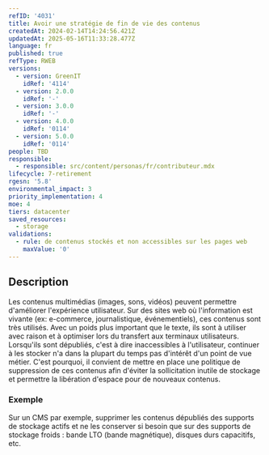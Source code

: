 ```yaml
---
refID: '4031'
title: Avoir une stratégie de fin de vie des contenus
createdAt: 2024-02-14T14:24:56.421Z
updatedAt: 2025-05-16T11:33:28.477Z
language: fr
published: true
refType: RWEB
versions:
  - version: GreenIT
    idRef: '4114'
  - version: 2.0.0
    idRef: '-'
  - version: 3.0.0
    idRef: '-'
  - version: 4.0.0
    idRef: '0114'
  - version: 5.0.0
    idRef: '0114'
people: TBD
responsible:
  - responsible: src/content/personas/fr/contributeur.mdx
lifecycle: 7-retirement
rgesn: '5.8'
environmental_impact: 3
priority_implementation: 4
moe: 4
tiers: datacenter
saved_resources:
  - storage
validations:
  - rule: de contenus stockés et non accessibles sur les pages web
    maxValue: '0'
---
```


## Description

Les contenus multimédias (images, sons, vidéos) peuvent permettre d'améliorer l'expérience utilisateur.
Sur des sites web où l'information est vivante (ex: e-commerce, journalistique, événementiels), ces contenus sont très utilisés.
Avec un poids plus important que le texte, ils sont à utiliser avec raison et à optimiser lors du transfert aux terminaux utilisateurs.
Lorsqu'ils sont dépubliés, c'est à dire inaccessibles à l'utilisateur, continuer à les stocker n'a dans la plupart du temps pas d'intérêt d'un point
de vue métier. C'est pourquoi, il convient de mettre en place une politique de suppression de ces contenus afin d'éviter la sollicitation inutile
de stockage et permettre la libération d'espace pour de nouveaux contenus.

### Exemple

Sur un CMS par exemple, supprimer les contenus dépubliés des supports de stockage actifs et ne les conserver si besoin que sur des supports de stockage froids : bande LTO (bande magnétique), disques durs capacitifs, etc.
